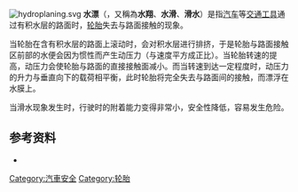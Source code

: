 [[File:hydroplaning.svg|thumb]]
'''水漂'''（{{lang-en|'''Hydroplanning'''}}，又稱為'''水翔'''、'''水滑'''、'''滑水'''）是指[[汽车|汽车]]等[[交通工具|交通工具]]通过有积水层的路面时，[[轮胎|轮胎]]失去与路面接触的现象。

当轮胎在含有积水层的路面上滚动时，会对积水层进行排挤，于是轮胎与路面接触区前部的水便会因为惯性而产生动压力（与速度平方成正比）。当轮胎转速的提高，动压力会使轮胎与路面的直接接触面减小。而当转速到达一定程度时，动压力的升力与垂直向下的载荷相平衡，此时轮胎将完全失去与路面间的接触，而漂浮在水膜上。

当滑水现象发生时，行驶时的附着能力变得非常小，安全性降低，容易发生危险。

== 参考资料 ==
* {{cite book|title=《汽车理论》（第五版）|author=余志生|publisher=机械工业出版社|pages=94页}}

{{街道與巷道}}
{{Authority control}}
[[Category:汽車安全|Category:汽車安全]]
[[Category:轮胎|Category:轮胎]]